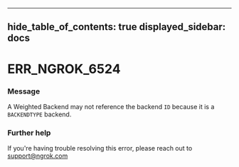 

---
hide_table_of_contents: true
displayed_sidebar: docs
---


# ERR_NGROK_6524

### Message
A Weighted Backend may not reference the backend `ID` because it is a `BACKENDTYPE` backend.

<ErrorDetails />



### Further help
If you're having trouble resolving this error, please reach out to [support@ngrok.com](mailto:support@ngrok.com?subject=Help%20with%20ERR_NGROK_6524)

